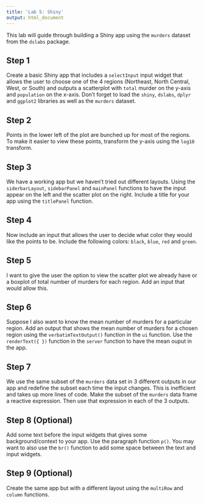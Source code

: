 ```yaml
---
title: 'Lab 5: Shiny'
output: html_document
---
```


This lab will guide through building a Shiny app using the `murders` dataset from the `dslabs` package.

## Step 1

Create a basic Shiny app that includes a `selectInput` input widget that allows the user to choose one of the 4 regions (Northeast, North Central, West, or South) and outputs a scatterplot with `total` murder on the y-axis and `population` on the x-axis. Don't forget to load the `shiny`, `dslabs`, `dplyr` and `ggplot2` libraries as well as the `murders` dataset.

## Step 2

Points in the lower left of the plot are bunched up for most of the regions. To make it easier to view these points, transform the y-axis using the `log10` transform.

## Step 3

We have a working app but we haven't tried out different layouts. Using the `siderbarLayout`, `sidebarPanel` and `mainPanel` functions to have the input appear on the left and the scatter plot on the right. Include a title for your app using the `titlePanel` function.

## Step 4

Now include an input that allows the user to decide what color they would like the points to be. Include the following colors: `black`, `blue`, `red` and `green`.

## Step 5

I want to give the user the option to view the scatter plot we already have or a boxplot of total number of murders for each region. Add an input that would allow this.

## Step 6

Suppose I also want to know the mean number of murders for a particular region. Add an output that shows the mean number of murders for a chosen region using the `verbatimTextOutput()` function in the `ui` function. Use the `renderText({ })` function in the `server` function to have the mean ouput in the app.

## Step 7

We use the same subset of the `murders` data set in 3 different outputs in our app and redefine the subset each time the input changes. This is inefficient and takes up more lines of code. Make the subset of the `murders` data frame a reactive expression. Then use that expression in each of the 3 outputs.

## Step 8 (Optional)

Add some text before the input widgets that gives some background/context to your app. Use the paragraph function `p()`. You may want to also use the `br()` function to add some space between the text and input widgets.

## Step 9 (Optional)

Create the same app but with a different layout using the `multiRow` and `column` functions.


